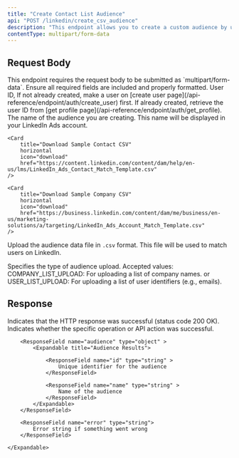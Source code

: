 ```yaml
---
title: "Create Contact List Audience"
api: "POST /linkedin/create_csv_audience"
description: "This endpoint allows you to create a custom audience by uploading a CSV file. The uploaded data is processed and matched against platform records to build a targeted audience for advertising purposes."
contentType: multipart/form-data
---
```


## Request Body

<Note>
	This endpoint requires the request body to be submitted as
	`multipart/form-data`. Ensure all required fields are included and properly
	formatted.
</Note>

<ParamField body="userId" type="string" required>
	User ID, If not already created, make a user on [create user
	page](/api-reference/endpoint/auth/create_user) first. If already created,
	retrieve the user ID from [get profile
	page](/api-reference/endpoint/auth/get_profile).
</ParamField>

<ParamField body="audienceName" type="string" required>
	The name of the audience you are creating. This name will be displayed in
	your LinkedIn Ads account.
</ParamField>

<ParamField body="csv" type="file" required>

    <Card
        title="Download Sample Contact CSV"
    	horizontal
        icon="download"
        href="https://content.linkedin.com/content/dam/help/en-us/lms/LinkedIn_Ads_Contact_Match_Template.csv"
    />

    <Card
        title="Download Sample Company CSV"
    	horizontal
        icon="download"
        href="https://business.linkedin.com/content/dam/me/business/en-us/marketing-solutions/a/targeting/LinkedIn_Ads_Account_Match_Template.csv"
    />

Upload the audience data file in `.csv` format. This file will be used to match users on LinkedIn.

</ParamField>

<ParamField body="type" type="string" required>
	Specifies the type of audience upload. Accepted values: COMPANY_LIST_UPLOAD:
	For uploading a list of company names. or USER_LIST_UPLOAD: For uploading a
	list of user identifiers (e.g., emails).
</ParamField>

## Response

<ResponseField name="success" type="boolean">
	Indicates that the HTTP response was successful (status code 200 OK).
</ResponseField>

<ResponseField name="results" type="object" >
	<Expandable title="Audience Results">
		<ResponseField name="success" type="boolean" >
			Indicates whether the specific operation or API action was successful.
		</ResponseField>

        <ResponseField name="audience" type="object" >
            <Expandable title="Audience Results">

                <ResponseField name="id" type="string" >
                    Unique identifier for the audience
                </ResponseField>

                <ResponseField name="name" type="string" >
                    Name of the audience
                </ResponseField>
            </Expandable>
        </ResponseField>

        <ResponseField name="error" type="string">
    		Error string if something went wrong
    	</ResponseField>

    </Expandable>

</ResponseField>
